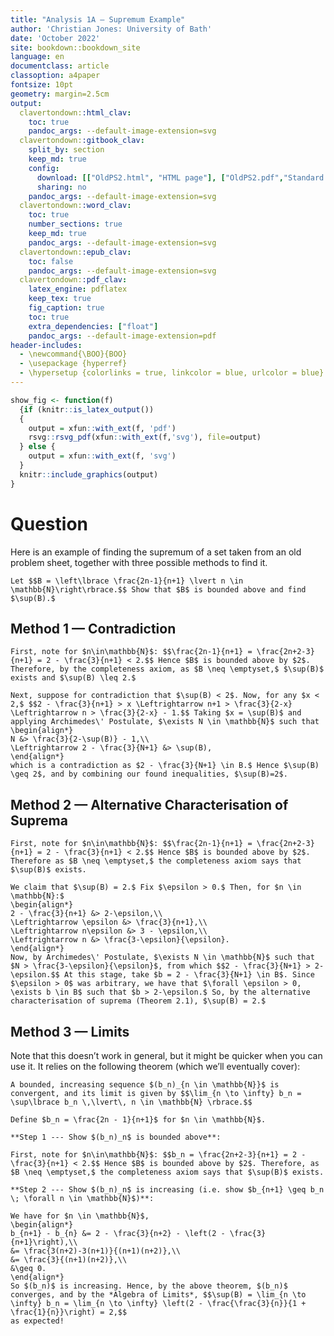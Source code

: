 ```yaml
---
title: "Analysis 1A — Supremum Example"
author: 'Christian Jones: University of Bath'
date: 'October 2022'
site: bookdown::bookdown_site
language: en
documentclass: article
classoption: a4paper
fontsize: 10pt
geometry: margin=2.5cm
output:
  clavertondown::html_clav:
    toc: true
    pandoc_args: --default-image-extension=svg
  clavertondown::gitbook_clav:
    split_by: section
    keep_md: true
    config:
      download: [["OldPS2.html", "HTML page"], ["OldPS2.pdf","Standard print PDF"], ["OldPS2Clear.pdf","Clear print PDF"], ["OldPS2Large.pdf","Large print PDF"], ["OldPS2.docx","Accessible Word document"], ["OldPS2.epub","Accessible EPub book" ]]
      sharing: no
    pandoc_args: --default-image-extension=svg
  clavertondown::word_clav:
    toc: true
    number_sections: true
    keep_md: true
    pandoc_args: --default-image-extension=svg
  clavertondown::epub_clav:
    toc: false
    pandoc_args: --default-image-extension=svg
  clavertondown::pdf_clav:
    latex_engine: pdflatex
    keep_tex: true
    fig_caption: true
    toc: true
    extra_dependencies: ["float"]
    pandoc_args: --default-image-extension=pdf
header-includes:
  - \newcommand{\BOO}{BOO}
  - \usepackage {hyperref}
  - \hypersetup {colorlinks = true, linkcolor = blue, urlcolor = blue}
---
```

<!-- This is needed since I am working with svg files from mathcha.io. It converts the graphics files to something that can be used in the pdf files. Code taken from https://stackoverflow.com/questions/50165404/how-to-make-a-pdf-using-bookdown-including-svg-images/56044642#56044642 -->
```r
show_fig <- function(f)
  {if (knitr::is_latex_output())
  {
    output = xfun::with_ext(f, 'pdf')
    rsvg::rsvg_pdf(xfun::with_ext(f,'svg'), file=output)
  } else {
    output = xfun::with_ext(f, 'svg')
  }
  knitr::include_graphics(output)
}
```
\newpage
\pagenumbering{arabic}

# Question {-}
Here is an example of finding the supremum of a set taken from an old problem sheet, together with three possible methods to find it.
```example
Let $$B = \left\lbrace \frac{2n-1}{n+1} \lvert n \in \mathbb{N}\right\rbrace.$$ Show that $B$ is bounded above and find $\sup(B).$
```

## Method 1 --- Contradiction {-}
```solution
First, note for $n\in\mathbb{N}$: $$\frac{2n-1}{n+1} = \frac{2n+2-3}{n+1} = 2 - \frac{3}{n+1} < 2.$$ Hence $B$ is bounded above by $2$. Therefore, by the completeness axiom, as $B \neq \emptyset,$ $\sup(B)$ exists and $\sup(B) \leq 2.$

Next, suppose for contradiction that $\sup(B) < 2$. Now, for any $x < 2,$ $$2 - \frac{3}{n+1} > x \Leftrightarrow n+1 > \frac{3}{2-x} \Leftrightarrow n > \frac{3}{2-x} - 1.$$ Taking $x = \sup(B)$ and applying Archimedes\' Postulate, $\exists N \in \mathbb{N}$ such that
\begin{align*}
N &> \frac{3}{2-\sup(B)} - 1,\\
\Leftrightarrow 2 - \frac{3}{N+1} &> \sup(B),
\end{align*}
which is a contradiction as $2 - \frac{3}{N+1} \in B.$ Hence $\sup(B) \geq 2$, and by combining our found inequalities, $\sup(B)=2$.
```

## Method 2 --- Alternative Characterisation of Suprema {-}

```solution
First, note for $n\in\mathbb{N}$: $$\frac{2n-1}{n+1} = \frac{2n+2-3}{n+1} = 2 - \frac{3}{n+1} < 2.$$ Hence $B$ is bounded above by $2$. Therefore as $B \neq \emptyset,$ the completeness axiom says that $\sup(B)$ exists.

We claim that $\sup(B) = 2.$ Fix $\epsilon > 0.$ Then, for $n \in \mathbb{N}:$
\begin{align*}
2 - \frac{3}{n+1} &> 2-\epsilon,\\
\Leftrightarrow \epsilon &> \frac{3}{n+1},\\
\Leftrightarrow n\epsilon &> 3 - \epsilon,\\
\Leftrightarrow n &> \frac{3-\epsilon}{\epsilon}.
\end{align*}
Now, by Archimedes\' Postulate, $\exists N \in \mathbb{N}$ such that $N > \frac{3-\epsilon}{\epsilon}$, from which $$2 - \frac{3}{N+1} > 2- \epsilon.$$ At this stage, take $b = 2 - \frac{3}{N+1} \in B$. Since $\epsilon > 0$ was arbitrary, we have that $\forall \epsilon > 0, \exists b \in B$ such that $b > 2-\epsilon.$ So, by the alternative characterisation of suprema (Theorem 2.1), $\sup(B) = 2.$
```

## Method 3 --- Limits {-}
Note that this doesn't work in general, but it might be quicker when you can use it. It relies on the following theorem (which we'll eventually cover):
```theorem
A bounded, increasing sequence $(b_n)_{n \in \mathbb{N}}$ is convergent, and its limit is given by $$\lim_{n \to \infty} b_n = \sup\lbrace b_n \,\lvert\, n \in \mathbb{N} \rbrace.$$
```

```solution
Define $b_n = \frac{2n - 1}{n+1}$ for $n \in \mathbb{N}$.

**Step 1 --- Show $(b_n)_n$ is bounded above**:
  
First, note for $n\in\mathbb{N}$: $$b_n = \frac{2n+2-3}{n+1} = 2 - \frac{3}{n+1} < 2.$$ Hence $B$ is bounded above by $2$. Therefore, as $B \neq \emptyset,$ the completeness axiom says that $\sup(B)$ exists.

**Step 2 --- Show $(b_n)_n$ is increasing (i.e. show $b_{n+1} \geq b_n \; \forall n \in \mathbb{N}$)**:
  
We have for $n \in \mathbb{N}$,
\begin{align*}
b_{n+1} - b_{n} &= 2 - \frac{3}{n+2} - \left(2 - \frac{3}{n+1}\right),\\
&= \frac{3(n+2)-3(n+1)}{(n+1)(n+2)},\\
&= \frac{3}{(n+1)(n+2)},\\
&\geq 0.
\end{align*}
So $(b_n)$ is increasing. Hence, by the above theorem, $(b_n)$ converges, and by the *Algebra of Limits*, $$\sup(B) = \lim_{n \to \infty} b_n = \lim_{n \to \infty} \left(2 - \frac{\frac{3}{n}}{1 + \frac{1}{n}}\right) = 2,$$
as expected!
```